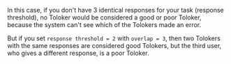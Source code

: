 <Cut title="How does counting work if I set `overlap = 3` in the pool and `response threshold = 3` in the majority vote?">

In this case, if you don't have 3 identical responses for your task (response threshold), no Toloker would be considered a good or poor Toloker, because the system can't see which of the Tolokers made an error.

But if you set `response threshold = 2` with `overlap = 3`, then two Tolokers with the same responses are considered good Tolokers, but the third user, who gives a different response, is a poor Toloker.

</Cut>